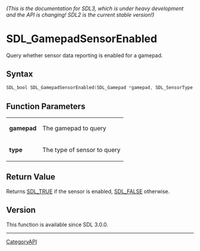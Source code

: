 ====== (This is the documentation for SDL3, which is under heavy development and the API is changing! SDL2 is the current stable version!) ======
= SDL_GamepadSensorEnabled =

Query whether sensor data reporting is enabled for a gamepad.

== Syntax ==

<syntaxhighlight lang='c'>
SDL_bool SDL_GamepadSensorEnabled(SDL_Gamepad *gamepad, SDL_SensorType type);
</syntaxhighlight>

== Function Parameters ==

{|
|'''gamepad'''
|The gamepad to query
|-
|'''type'''
|The type of sensor to query
|}

== Return Value ==

Returns [[SDL_TRUE]] if the sensor is enabled, [[SDL_FALSE]] otherwise.

== Version ==

This function is available since SDL 3.0.0.

----
[[CategoryAPI]]


